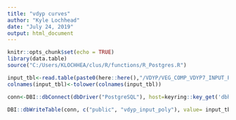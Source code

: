 ```yaml
---
title: "vdyp curves"
author: "Kyle Lochhead"
date: "July 24, 2019"
output: html_document
---
```


```r
knitr::opts_chunk$set(echo = TRUE)
library(data.table)
source("C:/Users/KLOCHHEA/clus/R/functions/R_Postgres.R")

input_tbl<-read.table(paste0(here::here(),"/VDYP/VEG_COMP_VDYP7_INPUT_POLY_TBL_2019.csv"), sep= ",", header = TRUE, nrows = 5000)
colnames(input_tbl)<-tolower(colnames(input_tbl))

conn<-DBI::dbConnect(dbDriver("PostgreSQL"), host=keyring::key_get('dbhost', keyring = 'postgreSQL'), dbname = keyring::key_get('dbname', keyring = 'postgreSQL'), port='5432' ,user=keyring::key_get('dbuser', keyring = 'postgreSQL') ,password= keyring::key_get('dbpass', keyring = 'postgreSQL'))

DBI::dbWriteTable(conn, c("public", "vdyp_input_poly"), value= input_tbl, row.names = FALSE, overwrite = TRUE) 

```

